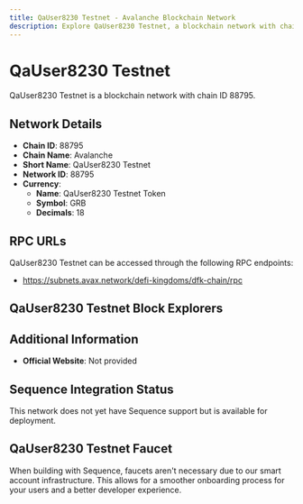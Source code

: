 ```yaml
--- 
title: QaUser8230 Testnet - Avalanche Blockchain Network
description: Explore QaUser8230 Testnet, a blockchain network with chain ID 88795. Learn about its native currency, QaUser8230 Testnet Token, and how to interact with the network.
---
```


# QaUser8230 Testnet

QaUser8230 Testnet is a blockchain network with chain ID 88795.

## Network Details

- **Chain ID**: 88795
- **Chain Name**: Avalanche
- **Short Name**: QaUser8230 Testnet
- **Network ID**: 88795
- **Currency**: 
  - **Name**: QaUser8230 Testnet Token
  - **Symbol**: GRB
  - **Decimals**: 18

## RPC URLs

QaUser8230 Testnet can be accessed through the following RPC endpoints:

- https://subnets.avax.network/defi-kingdoms/dfk-chain/rpc

## QaUser8230 Testnet Block Explorers



## Additional Information

- **Official Website**: Not provided

## Sequence Integration Status

This network does not yet have Sequence support but is available for deployment.

## QaUser8230 Testnet Faucet

When building with Sequence, faucets aren't necessary due to our smart account infrastructure. This allows for a smoother onboarding process for your users and a better developer experience.
